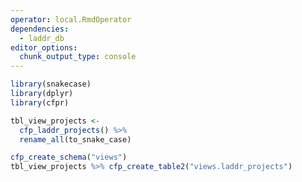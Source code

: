 ```yaml
---
operator: local.RmdOperator
dependencies:
  - laddr_db
editor_options: 
  chunk_output_type: console
---
```



```r
library(snakecase)
library(dplyr)
library(cfpr)

tbl_view_projects <-
  cfp_laddr_projects() %>%
  rename_all(to_snake_case)
```

```r
cfp_create_schema("views")
tbl_view_projects %>% cfp_create_table2("views.laddr_projects")
```
